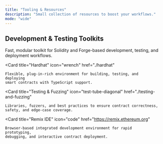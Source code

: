 ```yaml
---
title: "Tooling & Resources"
description: "Small collection of resources to boost your workflows."
mode: "wide"
---
```


## Development & Testing Toolkits

<CardGroup cols={2}>
  <Card
    title="Foundry"
    icon="hammer"
    href="./foundry"
  >
    Fast, modular toolkit for Solidity and Forge-based development, testing, and
    deployment workflows.
  </Card>

  <Card
    title="Hardhat"
    icon="wrench"
    href="./hardhat"
  >
    Flexible, plug-in-rich environment for building, testing, and deploying
    smart contracts with TypeScript support.
  </Card>

  <Card
    title="Testing & Fuzzing"
    icon="test-tube-diagonal"
    href="./testing-and-fuzzing"
  >
    Libraries, fuzzers, and best practices to ensure contract correctness,
    safety, and edge-case coverage.
  </Card>

  <Card
    title="Remix IDE"
    icon="code"
    href="https://remix.ethereum.org"
  >
    Browser-based integrated development environment for rapid prototyping,
    debugging, and interactive contract deployment.
  </Card>
</CardGroup>
